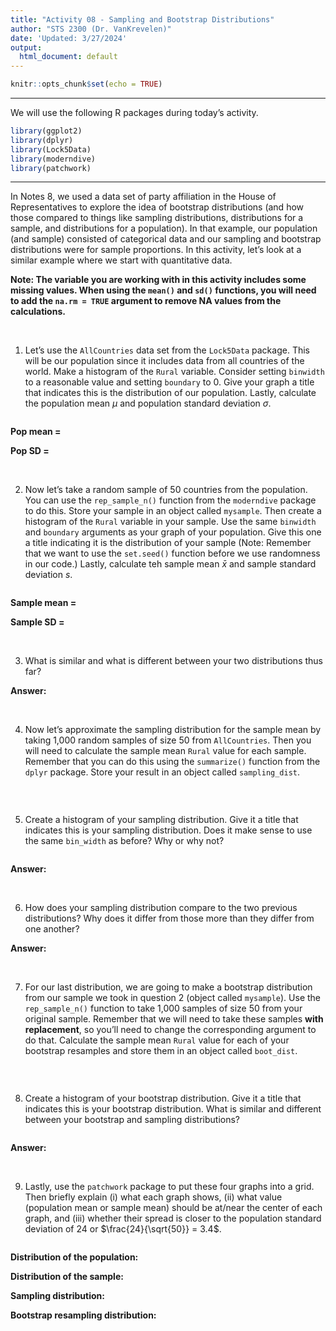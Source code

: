 ```yaml
---
title: "Activity 08 - Sampling and Bootstrap Distributions"
author: "STS 2300 (Dr. VanKrevelen)"
date: 'Updated: 3/27/2024'
output:
  html_document: default
---
```


```r
knitr::opts_chunk$set(echo = TRUE)
```

---

We will use the following R packages during today's activity.

```r
library(ggplot2)
library(dplyr)
library(Lock5Data)
library(moderndive)
library(patchwork)
```

---

In Notes 8, we used a data set of party affiliation in the House of Representatives to explore the idea of bootstrap distributions (and how those compared to things like sampling distributions, distributions for a sample, and distributions for a population). In that example, our population (and sample) consisted of categorical data and our sampling and bootstrap distributions were for sample proportions. In this activity, let's look at a similar example where we start with quantitative data.

**Note: The variable you are working with in this activity includes some missing values. When using the `mean()` and `sd()` functions, you will need to add the `na.rm = TRUE` argument to remove NA values from the calculations.**

<br>

1. Let's use the `AllCountries` data set from the `Lock5Data` package. This will be our population since it includes data from all countries of the world. Make a histogram of the `Rural` variable. Consider setting `binwidth` to a reasonable value and setting `boundary` to 0. Give your graph a title that indicates this is the distribution of our population. Lastly, calculate the population mean $\mu$ and population standard deviation $\sigma$.

```r

```

**Pop mean =**

**Pop SD =**

<br>


2. Now let's take a random sample of 50 countries from the population. You can use the `rep_sample_n()` function from the `moderndive` package to do this. Store your sample in an object called `mysample`. Then create a histogram of the `Rural` variable in your sample. Use the same `binwidth` and `boundary` arguments as your graph of your population. Give this one a title indicating it is the distribution of your sample (Note: Remember that we want to use the `set.seed()` function before we use randomness in our code.) Lastly, calculate teh sample mean $\bar{x}$ and sample standard deviation $s$.

```r

```

**Sample mean =**

**Sample SD =**

<br>


3. What is similar and what is different between your two distributions thus far?

**Answer:**

<br>


4. Now let's approximate the sampling distribution for the sample mean by taking 1,000 random samples of size 50 from `AllCountries`. Then you will need to calculate the sample mean `Rural` value for each sample. Remember that you can do this using the `summarize()` function from the `dplyr` package. Store your result in an object called `sampling_dist`. 

```r

```

<br>


5. Create a histogram of your sampling distribution. Give it a title that indicates this is your sampling distribution. Does it make sense to use the same `bin_width` as before? Why or why not?

```r

```

**Answer:**

<br>


6. How does your sampling distribution compare to the two previous distributions? Why does it differ from those more than they differ from one another?

**Answer:**

<br>


7. For our last distribution, we are going to make a bootstrap distribution from our sample we took in question 2 (object called `mysample`). Use the `rep_sample_n()` function to take 1,000 samples of size 50 from your original sample. Remember that we will need to take these samples **with replacement**, so you'll need to change the corresponding argument to do that. Calculate the sample mean `Rural` value for each of your bootstrap resamples and store them in an object called `boot_dist`.

```r

```

<br>


8. Create a histogram of your bootstrap distribution. Give it a title that indicates this is your bootstrap distribution. What is similar and different between your bootstrap and sampling distributions?

```r

```

**Answer:**

<br>


9. Lastly, use the `patchwork` package to put these four graphs into a grid. Then briefly explain (i) what each graph shows, (ii) what value (population mean or sample mean) should be at/near the center of each graph, and (iii) whether their spread is closer to the population standard deviation of 24 or $\frac{24}{\sqrt{50}} = 3.4$.

```r

```

**Distribution of the population:**

**Distribution of the sample:**

**Sampling distribution:**

**Bootstrap resampling distribution:**


